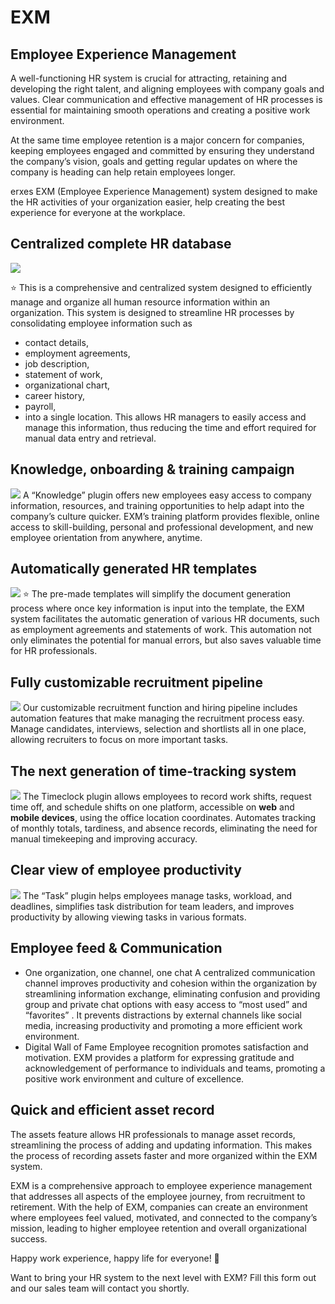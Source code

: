 
<HeroPattern />

# EXM
## Employee Experience Management
A well-functioning HR system is crucial for attracting, retaining and developing the right talent, and aligning employees with company goals and values. Clear communication and effective management of HR processes is essential for maintaining smooth operations and creating a positive work environment.

At the same time employee retention is a major concern for companies, keeping employees engaged and committed by ensuring they understand the company’s vision, goals and getting regular updates on where the company is heading can help retain employees longer.

erxes EXM (Employee Experience Management) system designed to make the HR activities of your organization easier, help creating the best experience for everyone at the workplace.

## Centralized complete HR database

![](https://imagedelivery.net/5m26Aj-CutMXPPNacMs_yQ/b138960f-b8f7-4d08-1697-594483522000/public)

⭐ This is a comprehensive and centralized system designed to efficiently manage and organize all human resource information within an organization. This system is designed to streamline HR processes by consolidating employee information such as

- contact details,
- employment agreements,
- job description,
- statement of work,
- organizational chart,
- career history,
- payroll,
- into a single location. This allows HR managers to easily access and manage this information, thus reducing the time and effort required for manual data entry and retrieval.

## Knowledge, onboarding & training campaign
![](https://imagedelivery.net/5m26Aj-CutMXPPNacMs_yQ/cc93418a-fe9a-42b7-ae94-ad72578ee900/public)
A “Knowledge” plugin offers new employees easy access to company information, resources, and training opportunities to help adapt into the company’s culture quicker. EXM’s training platform provides flexible, online access to skill-building, personal and professional development, and new employee orientation from anywhere, anytime.

## Automatically generated HR templates
![](https://imagedelivery.net/5m26Aj-CutMXPPNacMs_yQ/825d52eb-7c39-4159-7825-6409068dc800/public)
⭐ The pre-made templates will simplify the document generation process where once key information is input into the template, the EXM system facilitates the automatic generation of various HR documents, such as employment agreements and statements of work. This automation not only eliminates the potential for manual errors, but also saves valuable time for HR professionals.

## Fully customizable recruitment pipeline
![](https://imagedelivery.net/5m26Aj-CutMXPPNacMs_yQ/7579d7ba-8868-4597-cfef-a6dfb3bc2300/public)
Our customizable recruitment function and hiring pipeline includes automation features that make managing the recruitment process easy. Manage candidates, interviews, selection and shortlists all in one place, allowing recruiters to focus on more important tasks.

## The next generation of time-tracking system
![](https://imagedelivery.net/5m26Aj-CutMXPPNacMs_yQ/f1c1233a-9035-4488-ee86-546d4e80b000/public)
The Timeclock plugin allows employees to record work shifts, request time off, and schedule shifts on one platform, accessible on **web** and **mobile devices**, using the office location coordinates. Automates tracking of monthly totals, tardiness, and absence records, eliminating the need for manual timekeeping and improving accuracy.

## Clear view of employee productivity
![](https://imagedelivery.net/5m26Aj-CutMXPPNacMs_yQ/5fd1a738-c371-41ba-1a7f-71b0bf3c9500/public)
The “Task” plugin helps employees manage tasks, workload, and deadlines, simplifies task distribution for team leaders, and improves productivity by allowing viewing tasks in various formats.

## Employee feed & Communication
- One organization, one channel, one chat A centralized communication channel improves productivity and cohesion within the organization by streamlining information exchange, eliminating confusion and providing group and private chat options with easy access to “most used” and “favorites” . It prevents distractions by external channels like social media, increasing productivity and promoting a more efficient work environment.
- Digital Wall of Fame Employee recognition promotes satisfaction and motivation. EXM provides a platform for expressing gratitude and acknowledgement of performance to individuals and teams, promoting a positive work environment and culture of excellence.

## Quick and efficient asset record
The assets feature allows HR professionals to manage asset records, streamlining the process of adding and updating information. This makes the process of recording assets faster and more organized within the EXM system.

EXM is a comprehensive approach to employee experience management that addresses all aspects of the employee journey, from recruitment to retirement. With the help of EXM, companies can create an environment where employees feel valued, motivated, and connected to the company’s mission, leading to higher employee retention and overall organizational success.

Happy work experience, happy life for everyone! 🤗

Want to bring your HR system to the next level with EXM? Fill this form out and our sales team will contact you shortly.


